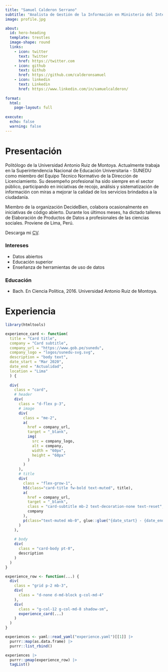 ```yaml
---
title: "Samuel Calderon Serrano"
subtitle: "Analista de Gestión de la Información en Ministerio del Interior"
image: profile.jpg

about:
  id: hero-heading
  template: trestles
  image-shape: round
  links:
    - icon: twitter
      text: Twitter
      href: https://twitter.com
    - icon: github
      text: Github
      href: https://github.com/calderonsamuel
    - icon: linkedin
      text: Linkedin
      href: https://www.linkedin.com/in/samuelcalderon/
      
format: 
  html:
    page-layout: full
    
execute: 
  echo: false
  warning: false
---
```


:::{#hero-heading}

# **Presentación**

Politólogo de la Universidad Antonio Ruiz de Montoya. Actualmente trabaja en la Superintendencia Nacional de Educación Universitaria - SUNEDU como miembro del Equipo Técnico Normativo de la Dirección de Licenciamiento. Su desempeño profesional ha sido siempre en el sector público, participando en iniciativas de recojo, análisis y sistematización de información con miras a mejorar la calidad de los servicios brindados a la ciudadanía.

Miembro de la organización DecideBien, colabora ocasionalmente en iniciativas de código abierto. Durante los últimos meses, ha dictado talleres de Elaboración de Productos de Datos a profesionales de las ciencias sociales. Proviene de Lima, Perú.

Descarga mi [CV](SamuelCalderonCV.pdf){target="_blank"}.

::: {.grid}

::: {.g-col-6}

### **Intereses**

- Datos abiertos
- Educación superior
- Enseñanza de herramientas de uso de datos

:::

::: {.g-col-6}

### **Educación**

- Bach. En Ciencia Política, 2016. Universidad Antonio Ruiz de Montoya.

:::

:::

:::

<!-- Experience grid -->

# **Experiencia**

```r
library(htmltools)

experience_card <- function(
  title = "Card title", 
  company = "Card subtitle", 
  company_url = "https://www.gob.pe/sunedu",
  company_logo = "logos/sunedu-svg.svg",
  description = "body text",
  date_start = "Mar 2020",
  date_end = "Actualidad",
  location = "Lima"
  ) {
    
  div(
    class = "card",
    # header
    div(
      class = "d-flex p-3",
      # image
      div(
        class = "me-2",
        a(
          href = company_url,
          target = "_blank",
          img(
            src = company_logo,
            alt = company,
            width = "60px",
            height = "60px"
          )
        )
      ),
      # title
      div(
        class = "flex-grow-1",
        h5(class="card-title fw-bold text-muted", title),
        a(
          href = company_url,
          target = "_blank",
          class = "card-subtitle mb-2 text-decoration-none text-reset",
          company
        ),
        p(class="text-muted mb-0", glue::glue("{date_start} - {date_end}. {location}"))
      )
    ),
    
    # body
    div(
      class = "card-body pt-0",
      description
    )
  )
}

experience_row <- function(...) {
  div(
    class = "grid p-2 mb-3",
    div(
      class = "d-none d-md-block g-col-md-4"
    ),
    div(
      class = "g-col-12 g-col-md-8 shadow-sm",
      experience_card(...)
    )
  )
}

```


```r
experiences <- yaml::read_yaml("experience.yaml")[[1]] |> 
  purrr::map(as.data.frame) |>
  purrr::list_rbind()

experiences |> 
  purrr::pmap(experience_row) |> 
  tagList()
```





